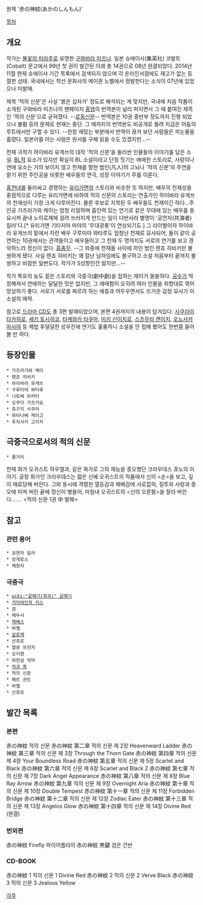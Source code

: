 원제 '赤の神紋(あかのしんもん)'

[[목차]]

== 개요 ==
작가는 [[불꽃의 미라주]]로 유명한 [[구와바라 미즈나]]. 
일본 슈에이사(集英社) 코발트(Cobalt) 문고에서 99년 첫 권이 발간된 이래 총 14권으로 08년 완결되었다. 2014년 11월 현재 슈에이샤 기간 목록에서 검색되지 않으며 각 온라인서점에도 재고가 없는 등 절판 상태. 
국내에서는 학산 문화사의 메이퀸 노벨에서 정발한다는 소식이 07년에 있었으나 미발매.

제목 '적의 신문'은 사실 '붉은 십자가' 정도로 해석되는 게 맞지만, 국내에 처음 작품이 소개된 구와바라 미즈나의 팬페이지 [http://www.redblaze.com.ne.kr/ 홍염]의 번역본이 널리 퍼지면서 그 때 붙여진 제목인 '적의 신문'으로 굳혀졌다. --[[로동신문]]--
번역본은 10권 중반부 정도까지 진행 되었으나 불펌 등의 문제로 현재는 중단. 그 때까지의 번역본도 비공개로 돌려 지금은 어둠의 루트에서만 구할 수 있다.
--한창 재밌는 부분에서 번역이 끊겨 보던 사람들은 피눈물을 흘렸다. 일본어를 아는 사람은 원서를 구해 읽을 수도 있겠지만...-- 

천재 극작가 하이바라 유게쓰의 대작 '적의 신문'을 둘러싼 인물들의 이야기를 담은 소설. 
[[BL]]적 요소가 있지만 확실히 BL 소설이라고 단정 짓기는 애매한 스토리로, 사랑이나 연애 요소는 거의 보이지 않고 천재를 향한 범인(凡人)의 고뇌나 '적의 신문'의 주연을 맡기 위한 주인공을 비롯한 배우들의 연극, 성장 이야기가 주를 이룬다.

[[홍천녀]]를 둘러싸고 경쟁하는 [[유리가면]]의 스토리와 비슷한 듯 하지만, 배우의 천재성을 중점적으로 다루는 유리가면에 비하여 적의 신문의 스토리는 연출가인 하이바라 유게쓰의 천재성이 가장 크게 다루어진다. 
물론 후보로 지목된 두 배우들도 천재이긴 하다...주인공 가즈라가와 케이는 엄청 리얼하며 흡인력 있는 연기로 같은 무대에 있는 배우를 동요시켜 끝내 노이로제에 걸려 쓰러지게 만드는 일이 다반사라 별명이 '공연자(共演者) 킬러'다.[* 유리가면 기타지마 마야의 '무대광풍'이 연상되기도.]
그 라이벌이자 하이바라 유게쓰의 밑에서 자란 배우 구루미야 와타루도 엄청난 천재로 묘사되어, 둘이 같이 공연하는 10권에서는 관객들이고 배우들이고 그 천재 두 명까지도 서로의 연기를 보고 경악하느라 정신이 없다. [[흠좀무]]. 
--그 와중에 천재들 사이에 끼인 범인 렌죠 히비키만 불쌍하게 됐다. 사실 렌죠 히비키는 꽤 잘난 남자임에도 불구하고 소설 처음부터 끝까지 불쌍하고 비참한 일변도다. 작가가 S성향인건 알지만...-- 

작가 특유의 농도 짙은 스토리와 극중극(劇中劇)을 접하는 재미가 쏠쏠하다.
[[공]][[수]]가 딱 정해져서 연애하는 달달한 맛은 없지만, 그 애매함이 오히려 여러 인물을 취향대로 엮어 망상하기 좋다. 서로가 서로를 찌르려 하는 애증과 어두우면서도 뜨거운 감정 묘사가 이 소설의 매력.

참고로 [[드라마 CD]]도 총 3편 발매되었으며, 본편 4권까지의 내용이 담겨있다.
[[사쿠라이 타카히로]], [[세키 토시히코]], [[타케와카 타쿠마]], [[미키 신이치로]], [[스즈무라 켄이치]], [[오노사카 마사야]] 등 제법 후덜덜한 성우진에 연기도 훌륭하니 소설을 안 접해 봤어도 한번쯤 들어볼 만 하다. 

== 등장인물 ==
 * 가즈라가와 케이
 * 렌죠 히비키
 * 하이바라 유게쓰
 * 구루미야 와타루
 * 니토베 아라타
 * 오쿠다 가즈키요
 * 츄구지 사쿠라
 * 와타나베 케이고 
 * 후지사키 고이치

== 극중극으로서의 적의 신문 ==
 * 줄거리
천재 화가 오귀스트 하우엘과, 같은 화가로 그의 재능을 증오했던 크라우데스 쥬노의 이야기. 궁정 화가인 크라우데스는 젊은 신예 오귀스트의 작품에서 신의 <손>을 보고, 깊이 매료당해 버린다. 그와 동시에 격렬한 열등감과 패배감에 사로잡혀, 질투와 사랑과 증오에 미쳐 버린 끝에 정신이 병들어, 마침내 오귀스트의 <신의 오른팔>을 잘라 버린다……. <적의 신문 1권 中 발췌>

== 참고 ==
=== 관련 용어 ===
 * 공연자 킬러
 * 앙게로스
 * 체현자
=== 극중극 ===
 * [[wiki:"갈매기(희곡)" 갈매기]]
 * [[거미여인의 키스]]
 * 검
 * 메두사
 * [[맥베스]]
 * 바벨
 * [[살로메]]
 * 신쥬로
 * 열광 유전자
 * 오키헨
 * 외딴섬 악마
 * [[적과 흑]]
 * 적의 신문
 * 페르 귄트
 * 바벨
 * 신쥬로
== 발간 목록 ==
=== 본편 ===
赤の神紋 적의 신문 
赤の神紋 第二章 적의 신문 제 2장 Heavenward Ladder
赤の神紋 第三章 적의 신문 제 3장 Through the Thorn Gate
赤の神紋 第四章 적의 신문 제 4장 Your Boundless Road
赤の神紋 第五章 적의 신문 제 5장 Scarlet and Black
赤の神紋 第六章 적의 신문 제 6장 Scarlet and Black 2
赤の神紋 第七章 적의 신문 제 7장 Dark Angel Appearance
赤の神紋 第八章 적의 신문 제 8장 Blue Ray Arrow
赤の神紋 第九章 적의 신문 제 9장 Overnight Aria
赤の神紋 第十章 적의 신문 제 10장 Double Tempest
赤の神紋 第十一章 적의 신문 제 11장 Forbidden Bridge 
赤の神紋 第十二章 적의 신문 제 12장 Zodiac Eater 
赤の神紋 第十三章 적의 신문 제 13장 Angelos Glow
赤の神紋 第十四章 적의 신문 제 14장 Divine Red (완결)  
=== 번외편 ===
赤の神紋 Firefly 파이어플라이
赤の神紋 黒鍵 검은 건반

=== CD-BOOK ===
赤の神紋 1 적의 신문 1 Divine Red
赤の神紋 2 적의 신문 2 Verve Black
赤の神紋 3 적의 신문 3 Jealous Yellow 
 

[[각주]]
